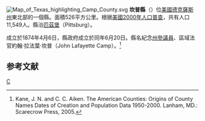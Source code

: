 {{noteTA
|T=zh-hans:坎普县 (得克萨斯州);zh-hk:坎普縣 (德克薩斯州);zh-tw:坎普郡 (德克薩斯州);
}}

[[File:Map_of_Texas_highlighting_Camp_County.svg|right]]
'''坎普縣'''（{{lang-en|Camp County}}）位[[美國|美國]][[德克薩斯州|德克薩斯州]]東北部的一個縣。面積526平方公里。根据[[美國2000年人口普查|美國2000年人口普查]]，共有人口11,549人。縣治[[匹茲堡_(德克薩斯州)|匹茲堡]]（Pittsburg）。

成立於1874年4月6日，縣政府成立於同年6月20日。縣名紀念[[德克薩斯州州參議院|州參議員]]、區域法官約翰·拉法葉·坎普（John Lafayette Camp）。<ref>Kane, J. N. and C. C. Aiken. The American Counties: Origins of County Names Dates of Creation and Population Data 1950-2000. Lanham, MD.: Scarecrow Press, 2005.</ref>

== 参考文献 ==
<div class="references-small">
<references />
</div>
{{texas}}
{{Texas-stub}}
[[Category:得克萨斯州行政区划|C]]